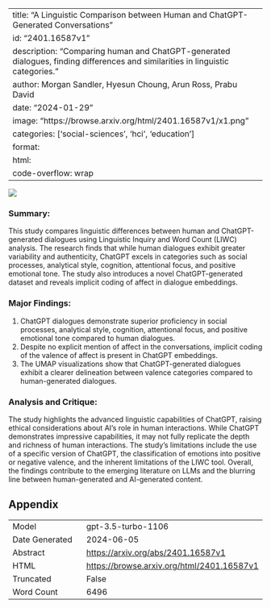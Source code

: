 
---
title: "A Linguistic Comparison between Human and ChatGPT-Generated Conversations"
id: "2401.16587v1"
description: "Comparing human and ChatGPT-generated dialogues, finding differences and similarities in linguistic categories."
author: Morgan Sandler, Hyesun Choung, Arun Ross, Prabu David
date: "2024-01-29"
image: "https://browse.arxiv.org/html/2401.16587v1/x1.png"
categories: ['social-sciences', 'hci', 'education']
format:
  html:
    code-overflow: wrap
---

![](https://browse.arxiv.org/html/2401.16587v1/x1.png)

### **Summary:**
This study compares linguistic differences between human and ChatGPT-generated dialogues using Linguistic Inquiry and Word Count (LIWC) analysis. The research finds that while human dialogues exhibit greater variability and authenticity, ChatGPT excels in categories such as social processes, analytical style, cognition, attentional focus, and positive emotional tone. The study also introduces a novel ChatGPT-generated dataset and reveals implicit coding of affect in dialogue embeddings.

### **Major Findings:**
1. ChatGPT dialogues demonstrate superior proficiency in social processes, analytical style, cognition, attentional focus, and positive emotional tone compared to human dialogues.
2. Despite no explicit mention of affect in the conversations, implicit coding of the valence of affect is present in ChatGPT embeddings.
3. The UMAP visualizations show that ChatGPT-generated dialogues exhibit a clearer delineation between valence categories compared to human-generated dialogues.

### **Analysis and Critique:**
The study highlights the advanced linguistic capabilities of ChatGPT, raising ethical considerations about AI's role in human interactions. While ChatGPT demonstrates impressive capabilities, it may not fully replicate the depth and richness of human interactions. The study's limitations include the use of a specific version of ChatGPT, the classification of emotions into positive or negative valence, and the inherent limitations of the LIWC tool. Overall, the findings contribute to the emerging literature on LLMs and the blurring line between human-generated and AI-generated content.

## Appendix

|          |          |
|----------|----------|
| Model     | gpt-3.5-turbo-1106       |
| Date Generated     | 2024-06-05       |
| Abstract | [https://arxiv.org/abs/2401.16587v1](https://arxiv.org/abs/2401.16587v1)        |
| HTML     | [https://browse.arxiv.org/html/2401.16587v1](https://browse.arxiv.org/html/2401.16587v1)       |
| Truncated       | False       |
| Word Count       | 6496       |